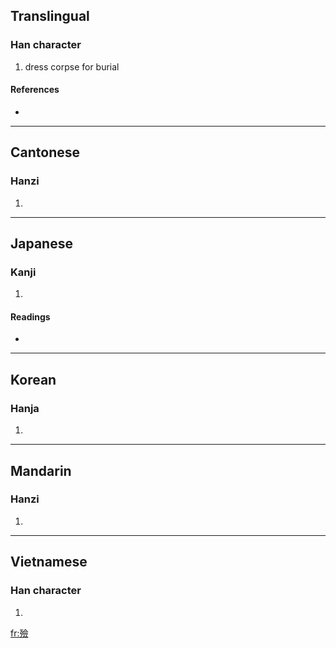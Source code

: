 {{also|殓}}
==Translingual==

===Han character===
{{Han char|rn=78|rad=歹|as=13|sn=17|four=1828<sub>6</sub>|canj=一弓人一人 (MNOMO)}}

# dress corpse for burial

====References====
* {{Han ref|kx=0583.380|dkj=16590|dj=0976.240|hdz=21395.110|uh=6BAE|ud=27566|bh=C0D4|bd=49364}}

----

==Cantonese==

===Hanzi===
{{yue-hanzi|jyut=|y=lim6|sim=殓}}

# {{defn|Cantonese}}

----

==Japanese==

===Kanji===
{{ja-kanji|grade=|rs=歹13}}

# {{defn|Japanese}}

====Readings====
* {{ja-readings|on=[[れん]] (ren)|kun=[[おさめる]] (osameru)}}

----

==Korean==

===Hanja===
{{ko-hanja|hangeul=렴>염|eumhun=|rv=ryeom>yeom|mr=ryŏm>yŏm|y=lyem>yem}}

# {{defn|Korean}}

----

==Mandarin==

===Hanzi===
{{cmn-hanzi|sim=殓|pin=[[liàn]] ([[lian4]])|wg=lien<sup>4</sup>}}

# {{defn|Mandarin}}

----

==Vietnamese==

===Han character===
{{vi-hantu|[[liễm]], [[liệm]], [[lịm]]}}

# {{defn|Vietnamese}}

[[fr:殮]]